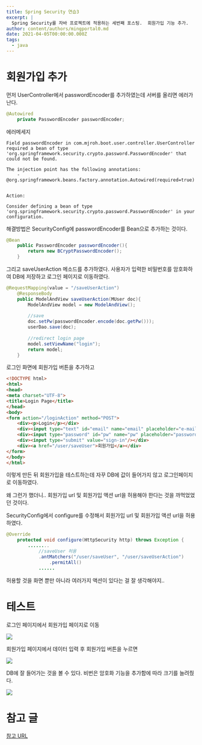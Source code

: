 ```yaml
---
title: Spring Security 연습3
excerpt: |
  Spring Security를 자바 프로젝트에 적용하는 세번째 포스팅.  회원가입 기능 추가.
author: content/authors/mingportal0.md
date: 2021-04-05T00:00:00.000Z
tags:
  - java
---
```


# 회원가입 추가

먼저 UserController에서 passwordEncoder를 추가하였는데 서버를 올리면 에러가 난다.

```java
@Autowired
	private PasswordEncoder passwordEncoder;
```

에러메세지

```shell
Field passwordEncoder in com.mjroh.boot.user.controller.UserController required a bean of type 'org.springframework.security.crypto.password.PasswordEncoder' that could not be found.

The injection point has the following annotations:
	- @org.springframework.beans.factory.annotation.Autowired(required=true)


Action:

Consider defining a bean of type 'org.springframework.security.crypto.password.PasswordEncoder' in your configuration.
```

해결방법은 SecurityConfig에 passwordEncoder를 Bean으로 추가하는 것이다.

```java
@Bean
    public PasswordEncoder passwordEncoder(){
        return new BCryptPasswordEncoder();
    }
```

그리고 saveUserAction 메소드를 추가하였다. 사용자가 입력한 비밀번호를 암호화하여 DB에 저장하고 로그인 페이지로 이동하였다.

```java
@RequestMapping(value = "/saveUserAction")
	@ResponseBody
	public ModelAndView saveUserAction(MUser doc){
		ModelAndView model = new ModelAndView();
		
		//save
		doc.setPw(passwordEncoder.encode(doc.getPw()));
		userDao.save(doc);
		
		//redirect login page
		model.setViewName("login");
		return model;
	}
```

로그인 화면에 회원가입 버튼을 추가하고

```html
<!DOCTYPE html>
<html>
<head>
<meta charset="UTF-8">
<title>Login Page</title>
</head>
<body>
<form action="/loginAction" method="POST">
	<div><p>Login</p></div>
	<div><input type="text" id="email" name="email" placeholder="e-mail"/></div>
	<div><input type="password" id="pw" name="pw" placeholder="password"/></div>
	<div><input type="submit" value="sign-in"/></div>
	<div><a href="/user/saveUser">회원가입</a></div>
</form>
</body>
</html>
```

이렇게 만든 뒤 회원가입을 테스트하는데 자꾸 DB에 값이 들어가지 않고 로그인페이지로 이동하였다. 

왜 그런가 했더니.. 회원가입 url 및 회원가입 액션 url을 허용해야 한다는 것을 까먹었었던 것이다.

SecurityConfig에서 configure를 수정해서 회원가입 url 및 회원가입 액션 url을 허용하였다.

```java
@Override
	protected void configure(HttpSecurity http) throws Exception {
		........
			//saveUser 허용
			.antMatchers("/user/saveUser", "/user/saveUserAction")
				.permitAll()
			......
```

허용할 것을 화면 뿐만 아니라 여러가지 액션이 있다는 걸 잘 생각해야지..

# 테스트

로그인 페이지에서 회원가입 페이지로 이동

![](/uploads/image-20210407110021292.png)

회원가입 페이지에서 데이터 입력 후 회원가입 버튼을 누르면

![](/uploads/image-20210407110129311.png)

DB에 잘 들어가는 것을 볼 수 있다. 비번은 암호화 기능을 추가함에 따라 크기를 늘려줬다.

![](/uploads/image-20210407110223649.png)

# 참고 글

[참고 URL](https://galid1.tistory.com/700?category=791456)
